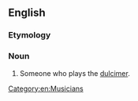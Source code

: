 ==English==

===Etymology===
{{suffix|dulcimer|ist|lang=en}}

===Noun===
{{en-noun}}

# Someone who plays the [[dulcimer]].

[[Category:en:Musicians]]